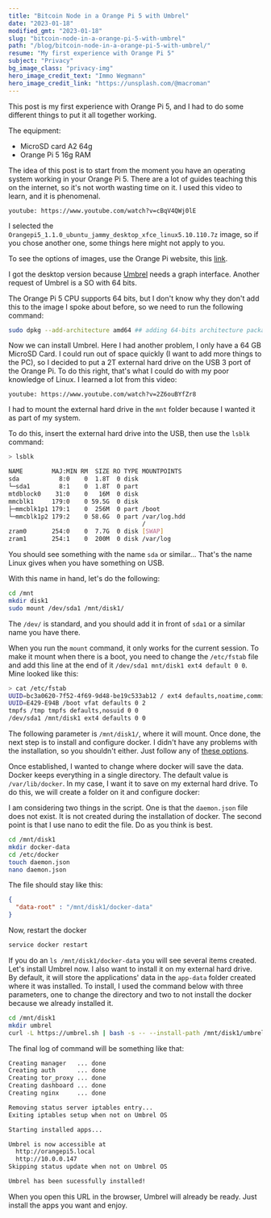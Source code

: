 ```yaml
---
title: "Bitcoin Node in a Orange Pi 5 with Umbrel"
date: "2023-01-18"
modified_gmt: "2023-01-18"
slug: "bitcoin-node-in-a-orange-pi-5-with-umbrel"
path: "/blog/bitcoin-node-in-a-orange-pi-5-with-umbrel/"
resume: "My first experience with Orange Pi 5"
subject: "Privacy"
bg_image_class: "privacy-img"
hero_image_credit_text: "Immo Wegmann"
hero_image_credit_link: "https://unsplash.com/@macroman"
---
```


This post is my first experience with Orange Pi 5, and I had to do some different things to put it all together working.

The equipment:
 - MicroSD card A2 64g
 - Orange Pi 5 16g RAM

The idea of this post is to start from the moment you have an operating system working in your Orange Pi 5. There are a lot of guides teaching this on the internet, so it's not worth wasting time on it. I used this video to learn, and it is phenomenal.

`youtube: https://www.youtube.com/watch?v=cBqV4QWj0lE`

I selected the <code>Orangepi5_1.1.0_ubuntu_jammy_desktop_xfce_linux5.10.110.7z</code> image, so if you chose another one, some things here might not apply to you.

To see the options of images, use the Orange Pi website, this [link](http://www.orangepi.org/html/serviceAndSupport/index.html).

I got the desktop version because [Umbrel](https://umbrel.com/) needs a graph interface. Another request of Umbrel is a SO with 64 bits.

The Orange Pi 5 CPU supports 64 bits, but I don't know why they don't add this to the image I spoke about before, so we need to run the following command:
```bash
sudo dpkg --add-architecture amd64 ## adding 64-bits architecture package
```

Now we can install Umbrel. Here I had another problem, I only have a 64 GB MicroSD Card. I could run out of space quickly (I want to add more things to the PC), so I decided to put a 2T external hard drive on the USB 3 port of the Orange Pi. To do this right, that's what I could do with my poor knowledge of Linux. I learned a lot from this video:

`youtube: https://www.youtube.com/watch?v=2Z6ouBYfZr8`

I had to mount the external hard drive in the <code>mnt</code> folder because I wanted it as part of my system.

To do this, insert the external hard drive into the USB, then use the <code>lsblk</code> command:

```bash
> lsblk

NAME        MAJ:MIN RM  SIZE RO TYPE MOUNTPOINTS
sda           8:0    0  1.8T  0 disk
└─sda1        8:1    0  1.8T  0 part
mtdblock0    31:0    0   16M  0 disk
mmcblk1     179:0    0 59.5G  0 disk
├─mmcblk1p1 179:1    0  256M  0 part /boot
└─mmcblk1p2 179:2    0 58.6G  0 part /var/log.hdd
                                     /
zram0       254:0    0  7.7G  0 disk [SWAP]
zram1       254:1    0  200M  0 disk /var/log
```

You should see something with the name <code>sda</code> or similar...
That's the name Linux gives when you have something on USB.

With this name in hand, let's do the following:
```bash
cd /mnt
mkdir disk1
sudo mount /dev/sda1 /mnt/disk1/
```

The <code>/dev/</code> is standard, and you should add it in front of <code>sda1</code> or a similar name you have there.

When you run the <code>mount</code> command, it only works for the current session. To make it mount when there is a boot, you need to change the <code>/etc/fstab</code> file and add this line at the end of it <code>/dev/sda1 mnt/disk1 ext4 default 0 0</code>. Mine looked like this:

```bash
> cat /etc/fstab
UUID=bc3a0620-7f52-4f69-9d48-be19c533ab12 / ext4 defaults,noatime,commit=600,errors=remount-ro 0 1
UUID=E429-E94B /boot vfat defaults 0 2
tmpfs /tmp tmpfs defaults,nosuid 0 0
/dev/sda1 /mnt/disk1 ext4 defaults 0 0
```

The following parameter is <code>/mnt/disk1/</code>, where it will mount. Once done, the next step is to install and configure docker. I didn't have any problems with the installation, so you shouldn't either. Just follow any of [these options](https://docs.docker.com/engine/install/ubuntu/).

Once established, I wanted to change where docker will save the data. Docker keeps everything in a single directory. The default value is <code>/var/lib/docker</code>. In my case, I want it to save on my external hard drive. To do this, we will create a folder on it and configure docker:

I am considering two things in the script. One is that the <code>daemon.json</code> file does not exist. It is not created during the installation of docker. The second point is that I use nano to edit the file. Do as you think is best.

```bash
cd /mnt/disk1
mkdir docker-data
cd /etc/docker
touch daemon.json
nano daemon.json
```

The file should stay like this:

```json
{
  "data-root" : "/mnt/disk1/docker-data"
}
```

Now, restart the docker

```bash
service docker restart
```

If you do an <code>ls /mnt/disk1/docker-data</code> you will see several items created. Let's install Umbrel now. I also want to install it on my external hard drive. By default, it will store the applications' data in the <code>app-data</code> folder created where it was installed. To install, I used the command below with three parameters, one to change the directory and two to not install the docker because we already installed it.

```bash
cd /mnt/disk1
mkdir umbrel
curl -L https://umbrel.sh | bash -s -- --install-path /mnt/disk1/umbrel/ --no-install-docker --no-install-compose
```

The final log of command will be something like that:
```bash
Creating manager   ... done
Creating auth      ... done
Creating tor_proxy ... done
Creating dashboard ... done
Creating nginx     ... done

Removing status server iptables entry...
Exiting iptables setup when not on Umbrel OS

Starting installed apps...

Umbrel is now accessible at
  http://orangepi5.local
  http://10.0.0.147
Skipping status update when not on Umbrel OS

Umbrel has been sucessfully installed!
```
When you open this URL in the browser, Umbrel will already be ready. Just install the apps you want and enjoy.
